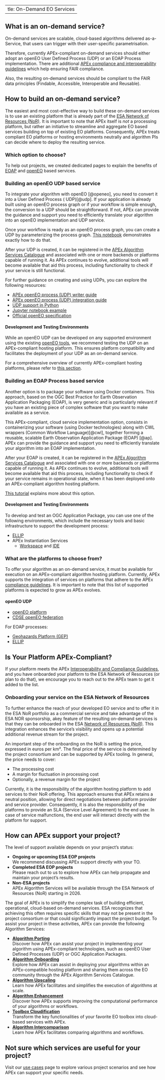   ---
title: On-Demand EO Services
---

## What is an on-demand service?

On-demand services are scalable, cloud-based algorithms delivered as-a-Service, that users can trigger with their user-specific parametrisation.

Therefore, currently APEx-compliant on-demand services should either adopt an openEO User Defined Process (UDP) or an
EOAP Process implementation. There are additional
[APEx compliance and interoperability guidelines](../interoperability/algohosting.md) which help ensuring FAIR
compliance.

Also, the resulting on-demand services should be compliant to the FAIR data principles (Findable, Accessible, Interoperable and Reusable).

## How to build an on-demand service?

The easiest and most cost-effective way to build these on-demand services is to use an existing platform that is already
part of the [ESA Network of Resources (NoR)](https://nor-discover.org/en/portfolio/). It is important to note that APEx
itself is _not_ a processing platform, but rather an initiative to streamline and aggregate EO based services building
on top of existing EO platforms. Consequently, APEx treats compliant EO platforms or hosting environments neutrally and
algorithm PIs can decide where to deploy the resulting service.

### Which option to choose?

To help out projects, we created dedicated pages to explain the benefits
of [EOAP](service_development.qmd#ogc-application-package-and-ogc-api-processes)
and [openEO](service_development.qmd#openeo-user-defined-processes) based services.

### Building an openEO UDP based service

To integrate your algorithm with openEO [@openeo], you need to convert it into a User Defined Process (
UDP)[@udp]. If your application is already built using an openEO process graph or if your workflow is simple enough, the
conversion to a UDP should be straightforward. If not, APEx can provide the guidance and support you need to efficiently
translate your algorithm into an openEO implementation and UDP service.

Once your workflow is ready as an openEO process graph, you can create a UDP by parameterizing the process
graph. [This notebook](https://documentation.dataspace.copernicus.eu/notebook-samples/openeo/UDP.html) demonstrates
exactly how to do that.

After your UDP is created, it can be registered in
the [APEx Algorithm Services Catalogue](../propagation/onboarding.md#apex-algorithm-services-catalogue) and associated
with one or more backends or platforms capable of running it. As APEx continues to evolve, additional tools will become
available that aid this process, including functionality to check if your service is still functional.

For further guidance on creating and using UDPs, you can explore the following resources:

* [APEx openEO process (UDP) writer guide](../guides/udp_writer_guide.qmd#sec-udp-writing)
* [APEx openEO process (UDP) integration guide](../guides/udp_writer_guide.qmd#sec-udp-integration)
* [UDP support in Python](https://open-eo.github.io/openeo-python-client/udp.html#user-defined-processes)
* [Jupyter notebook example](https://github.com/Open-EO/openeo-community-examples/blob/main/python/Sentinel1_Stats/Sentinel1_Stats.ipynb)
* [Official openEO specification](https://api.openeo.org/#tag/User-Defined-Processes)

#### Development and Testing Environments

While an openEO UDP can be developed on any supported environment using the
existing [openEO tools](https://openeo.org/documentation/1.0/), we recommend testing the UDP on an APEx-compliant
hosting platform. This ensures platform compatibility and facilitates the deployment of your UDP as an on-demand
service.

For a comprehensive overview of currently APEx-compliant hosting platforms, please refer
to [this section](#openeo-udp).

### Building an EOAP Process based service

Another option is to package your software using Docker containers. This approach, based on the OGC Best Practice for Earth Observation Application Packaging (EOAP), is very generic and is particularly relevant if you have an existing piece of complex software that you want to make available as a service.

This APEx-compliant, cloud service implementation option, consists in containerizing your software (using Docker technologies) along with CWL wrappers (Common Workflow Language)[@cwl], together forming a reusable, scalable Earth Observation Application Package (EOAP) [@ap]. APEx can provide the guidance and support you need to efficiently translate your algorithm into an EOAP implementation.

After your EOAP is created, it can be registered in
the [APEx Algorithm Services Catalogue](../propagation/onboarding.md#apex-algorithm-services-catalogue) and associated
with one or more backends or platforms capable of running it. As APEx continues to evolve, additional tools will become
available that aid this process, including functionality to check if your service remains in operational state, when it has been deployed onto an APEx-compliant algorithm hosting platform.

[This tutorial](https://terradue.github.io/ogc-eo-application-package-hands-on/) explains more about this option.

#### Development and Testing Environments

To develop and test an OGC Application Package, you can use one of the following environments, which include the
necessary tools and basic infrastructure to support the development process:

* [ELLIP](https://ellip.terradue.com)
* APEx Instantiation Services
  * [Workspace](../instantiation/user_workspace.md) and [IDE](../instantiation/ide.md)

### What are the platforms to choose from?

To offer your algorithm as an on-demand service, it must be available for execution on an APEx-compliant algorithm
hosting platform. Currently, APEx supports the integration of services on platforms that adhere to the
APEx [compliance guidelines](../interoperability/algohostingenv.md). It is important to note that this list of supported
platforms is expected to grow as APEx evolves.

#### openEO UDP

* [openEO platform](https://openeo.cloud)
* [CDSE openEO federation](https://dataspace.copernicus.eu)

For EOAP processes:

* [Geohazards Platform (GEP)](https://geohazards-tep.eu)
* [ELLIP](https://ellip.terradue.com)

:::{.callout-tip}

## Is Your Platform APEx-Compliant?

If your platform meets the APEx [Interoperability and Compliance Guidelines](../interoperability/algohostingenv.md), and
you have onboarded your platform to the ESA Network of Resources (or plan to do that), we encourage you to reach out to
the APEx team to get it added to the list.
:::

### Onboarding your service on the ESA Network of Resources

To further enhance the reach of your developed EO service and to offer it in the ESA NoR portfolio as a commercial
service and take advantage of the ESA NOR sponsorship, akey feature of the resulting on-demand services is that they can
be onboarded in the ESA [Network of Resources (NoR)](https://nor-discover.org/).
This integration enhances the service’s visibility and opens up a potential additional revenue stream for the project.

An important step of the onboarding on the NoR is setting the price, expressed in euros per km². The final price of the
service is determined by the project consortium and can be supported by APEx tooling. In general, the price needs to
cover:

* The processing cost
* A margin for fluctuation in processing cost
* Optionally, a revenue margin for the project

Currently, it is the responsibility of the algorithm hosting platform to add services to their NoR offering. This
approach ensures that APEx retains a neutral position, allowing for direct negotiations between platform provider and
service provider. Consequently, it is also the responsibility of the platforms to provide an SLA (Service Level
Agreement) to the end user. In case of service malfunctions, the end user will interact directly with the platform for
support.

## How can APEx support your project?

The level of support available depends on your project's status:

* **Ongoing or upcoming ESA EOP projects**\
  We recommend discussing APEx support directly with your TO.
* **Completed ESA EOP projects**\
  Please reach out to us to explore how APEx can help propagate and maintain your project's results.
* **Non-ESA projects**\
  APEx Algorithm Services will be available through the ESA Network of Resources (NoR) starting in 2026.

The goal of APEx is to simplify the complex task of building efficient, operational, cloud-based on-demand services.
ESA recognizes that achieving this often requires specific skills that may not be present in the project consortium or
that could significantly impact the project budget. To assist your project in these activities, APEx can provide the
following Algorithm Services:

* **[Algorithm Porting](porting.md)**\
  Discover how APEx can assist your project in implementing your algorithm using APEx-compliant technologies, such
  as openEO User Defined Processes (UDP) or OGC Application Packages.
* **[Algorithm Onboarding](onboarding.md)**\
  Explore how APEx can assist in deploying your algorithms within an APEx-compatible hosting platform and sharing
  them across the EO community through the APEx Algorithm Services Catalogue.
* **[Algorithm Upscaling](upscaling.md)**\
  Learn how APEx facilitates and simplifies the execution of algorithms at scale.
* **[Algorithm Enhancement](enhancement.md)**\
  Discover how APEx supports improving the computational performance of your algorithms or workflows.
* **[Toolbox Cloudification](toolboxcloud.md)**\
  Transform the key functionalities of your favorite EO toolbox into cloud-based services with APEx.
* **[Algorithm Intercomparison](intercomparison.md)**\
  Learn how APEx facilitates comparing algorithms and workflows.

:::{.callout-tip}

## Not sure which services are useful for your project?

Visit our [use cases](usecases.md) page to explore various project scenarios and see how APEx can support your specific
needs.
:::
